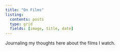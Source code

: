 ```yaml
---
title: "On Films"
listing:
  contents: posts
  type: grid
  fields: [image, title, date]
---
```


Journaling my thoughts here about the films I watch. 
